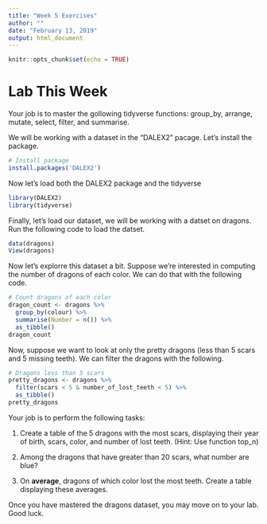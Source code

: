 ```yaml
---
title: "Week 5 Exercises"
author: ""
date: "February 13, 2019"
output: html_document
---
```


```r
knitr::opts_chunk$set(echo = TRUE)
```

# Lab This Week

Your job is to master the gollowing tidyverse functions: group_by, arrange, mutate, select, filter, and summarise.

We will be working with a dataset in the "DALEX2" pacage. Let's install the package.

```r
# Install package
install.packages('DALEX2')
```

Now let's load both the DALEX2 package and the tidyverse

```r
library(DALEX2)
library(tidyverse)
```

Finally, let's load our dataset, we will be working with a datset on dragons. Run the following code to load the datset.

```r
data(dragons)
View(dragons)
```

Now let's explorre this dataset a bit. Suppose we're interested in computing the number of dragons of each color. We can do that with the following code.

```r
# Count dragons of each color
dragon_count <- dragons %>%
  group_by(colour) %>%
  summarise(Number = n()) %>%
  as_tibble()
dragon_count
```

Now, suppose we want to look at only the pretty dragons (less than 5 scars and 5 missing teeth). We can filter the dragons with the following.

```r
# Dragons less than 5 scars
pretty_dragons <- dragons %>%
  filter(scars < 5 & number_of_lost_teeth < 5) %>%
  as_tibble()
pretty_dragons
```

Your job is to perform the following tasks:

1. Create a table of the 5 dragons with the most scars, displaying their year of birth, scars, color, and number of lost teeth. (Hint: Use function top_n)

2. Among the dragons that have greater than 20 scars, what number are blue?

3. On **average**, dragons of which color lost the most teeth. Create a table displaying these averages.

Once you have mastered the dragons dataset, you may move on to your lab. Good luck.
